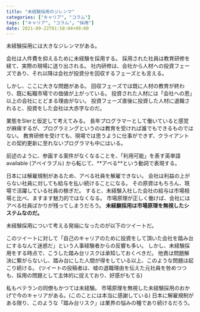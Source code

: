 ```yaml
---
title: "未経験採用のジレンマ"
categories: ["キャリア", "コラム"]
tags: ["キャリア", "コラム", "採用"]
date: 2021-09-22T01:58:04+09:00
---
```



未経験採用には大きなジレンマがある。

会社は人件費を抑えるために未経験を採用する。
採用された社員は教育研修を経て、実際の現場に送り出される。
社内研修は、会社から人材への投資フェーズであり、それ以降は会社が投資分を回収するフェーズとも言える。

しかし、ここに大きな問題がある。
回収フェーズでは既に人材の教育が終わり、既に転職市場での価値が上がっている。
投資された人材には「会社への恩」以上の会社にとどまる理由がない。
投資フェーズ直後に投資した人材に退職されると、投資をした会社は大赤字なのだ。

業態をSIerと仮定して考えてみる。
長年プログラマーとして働いていると感覚が麻痺するが、プログラミングというのは教育を受ければ誰でもできるものではない。
教育研修を受けても、現場では思うように仕事ができず、クライアントとの契約更新に至れないプログラマも中にはいる。

<Hint level="info">
  前述のように、参画する案件がなくなることを、「利用可能」を表す英単語 available
  (アベイラブル) から転じて、**アベる**という動詞で表現する。
</Hint>

日本には解雇規制があるため、アベる社員を解雇できない。
会社は利益の上がらない社員に対しても給与を払い続けることになる。
その原資はもちろん、現場で活躍している社員の稼ぎだ。
すると、未経験入社した会社の給与は市場相場と比べ、ますます魅力的ではなくなる。
市場原理が正しく働けば、会社にはアベる社員ばかりが残ってしまうだろう。
**未経験採用は市場原理を無視したシステムなのだ。**

未経験採用について考える発端になったのが以下のツイートだ。

このツイートに対して「自己のキャリアのために投資をして頂いた会社を踏み台にするなんて迷惑だ」という人事経験者からの反響も多い。
しかし、未経験採用をする時点で、こうした踏み台リスクは承知しておくべきだ。
他責は問題解決に繋がらないし、踏み台にした人間が得をしている以上、このような問題は起こり続ける。
(ツイートの投稿者は、嘘の退職理由を伝えた元社員を咎めつつも、採用の問題として主体的に捉えており、好感がもてる)

私もベテランの同僚もかつては未経験。
市場原理を無視した未経験採用のおかげで今のキャリアがある。(このことには本当に感謝している)
日本に解雇規制がある限り、このような「踏み台リスク」は業界の悩みの種であり続けるだろう。
